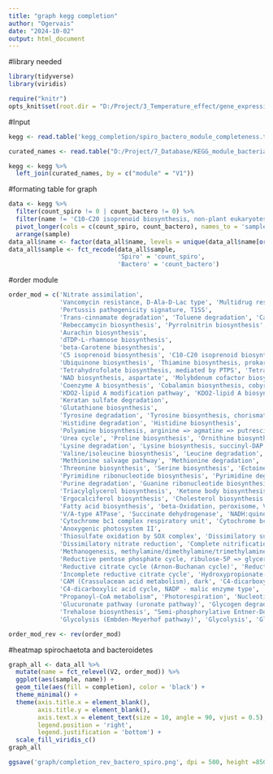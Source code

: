 ---
title: "graph kegg completion"
author: "Ogervais"
date: "2024-10-02"
output: html_document
---

#library needed
```{r}
library(tidyverse)
library(viridis)
```

```{r setup, include=FALSE, echo=FALSE}
require("knitr")
opts_knit$set(root.dir = "D:/Project/3_Temperature_effect/gene_expression/exp2")
```

#Input
```{r}
kegg <- read.table('kegg_completion/spiro_bactero_module_completeness.tab', header = TRUE, sep = '\t')

curated_names <- read.table("D:/Project/7_Database/KEGG_module_bacteria_.txt", header = FALSE, sep = "\t")

kegg <- kegg %>% 
  left_join(curated_names, by = c("module" = "V1"))
```

#formating table for graph
```{r}
data <- kegg %>%
  filter(count_spiro != 0 | count_bactero != 0) %>%
  filter(name != 'C10-C20 isoprenoid biosynthesis, non-plant eukaryotes', name != 'Fatty acid biosynthesis in mitochondria, fungi', name != 'C10-C20 isoprenoid biosynthesis, archaea', name != 'C5 isoprenoid biosynthesis, mevalonate pathway, archaea', name != 'C10-C20 isoprenoid biosynthesis, plants', name != 'Fatty acid biosynthesis in mitochondria, animals', name != 'Fatty acid biosynthesis in mitochondria, animals', name != 'C1-unit interconversion, eukaryotes', name != 'Heme biosynthesis, animals and fungi, glycine => heme', name != 'GABA biosynthesis, eukaryotes, putrescine => GABA') %>%
  pivot_longer(cols = c(count_spiro, count_bactero), names_to = 'sample', values_to = 'completion') %>%
  arrange(sample)
data_all$name <- factor(data_all$name, levels = unique(data_all$name[order(data_all$pathway.group)]))
data_all$sample <- fct_recode(data_all$sample,
                              'Spiro' = 'count_spiro',
                              'Bactero' = 'count_bactero')
```

#order module
```{r}
order_mod = c('Nitrate assimilation', 
              'Vancomycin resistance, D-Ala-D-Lac type', 'Multidrug resistance, efflux pump MexCD-OprJ', 'Multidrug resistance, efflux pump MexAB-OprM', 'Multidrug resistance, efflux pump MdtEF-TolC', 'Multidrug resistance, efflux pump AdeABC', 'Multidrug resistance, efflux pump AcrEF-TolC', 'Cationic antimicrobial peptide (CAMP) resistance, protease PgtE', 
              'Pertussis pathogenicity signature, T1SS',
              'Trans-cinnamate degradation', 'Toluene degradation', 'Catechol ortho-cleavage', 'Catechol meta-cleavage', 'Benzoate degradation, benzoate => catechol / methylbenzoate => methylcatechol', 'Anthranilate degradation',
              'Rebeccamycin biosynthesis', 'Pyrrolnitrin biosynthesis',
              'Aurachin biosynthesis',
              'dTDP-L-rhamnose biosynthesis',
              'beta-Carotene biosynthesis',
              'C5 isoprenoid biosynthesis', 'C10-C20 isoprenoid biosynthesis', 
              'Ubiquinone biosynthesis', 'Thiamine biosynthesis, prokaryotes, AIR (+ DXP/tyrosine) => TMP/TPP', 'Tetrahydrofolate biosynthesis, mediated by ribA and trpF', 
              'Tetrahydrofolate biosynthesis, mediated by PTPS', 'Tetrahydrofolate biosynthesis, GTP => THF', 'Siroheme biosynthesis','Pyridoxal-P biosynthesis, erythrose-4P => pyridoxal-P', 'Pimeloyl-ACP biosynthesis', 'Riboflavin biosynthesis', 'Pantothenate biosynthesis, valine/L-aspartate => pantothenate',
              'NAD biosynthesis, aspartate', 'Molybdenum cofactor biosynthesis', 'Menaquinone biosynthesis, chorismate (+ polyprenyl-PP) => menaquinol', 'Heme biosynthesis, plants and bacteria, glutamate => heme',
              'Coenzyme A biosynthesis', 'Cobalamin biosynthesis, cobyrinate a', 'C1-unit interconversion', 'Biotin biosynthesis, pimeloyl-ACP/CoA => biotin', 'Biotin biosynthesis, BioW pathway', 'Biotin biosynthesis, BioI pathway',
              'KDO2-lipid A modification pathway', 'KDO2-lipid A biosynthesis, Raetz pathway, non-LpxL-LpxM type', 'KDO2-lipid A biosynthesis, Raetz pathway, LpxL-LpxM type', 'CMP-KDO biosynthesis', 'ADP-L-glycero-D-manno-heptose biosynthesis',
              'Keratan sulfate degradation',
              'Glutathione biosynthesis',
              'Tyrosine degradation', 'Tyrosine biosynthesis, chorismate => HPP => tyrosine','Tryptophan metabolism', 'Tryptophan biosynthesis', 'Shikimate pathway', 'Phenylalanine biosynthesis, chorismate => phenylpyruvate => phenylalanine',
              'Histidine degradation', 'Histidine biosynthesis', 
              'Polyamine biosynthesis, arginine => agmatine => putrescine => spermidine', 'Polyamine biosynthesis, arginine => ornithine => putrescine', 'GABA biosynthesis, prokaryotes',
              'Urea cycle', 'Proline biosynthesis', 'Ornithine biosynthesis, glutamate', 'Arginine biosynthesis, glutamate', 'Arginine biosynthesis, ornithine',
              'Lysine degradation', 'Lysine biosynthesis, succinyl-DAP pathway', 'Lysine biosynthesis, DAP dehydrogenase pathway','Lysine biosynthesis, DAP aminotransferase pathway', 'Lysine biosynthesis, AAA pathway', 'Lysine biosynthesis, acetyl-DAP pathway', 
              'Valine/isoleucine biosynthesis', 'Leucine degradation', 'Leucine biosynthesis','Isoleucine biosynthesis, threonine', 'Isoleucine biosynthesis, pyruvate',
              'Methionine salvage pathway', 'Methionine degradation', 'Methionine biosynthesis', 'Ethylene biosynthesis', 'Cysteine biosynthesis, serine', 'Cysteine biosynthesis, methionine',
              'Threonine biosynthesis', 'Serine biosynthesis', 'Ectoine biosynthesis',
              'Pyrimidine ribonucleotide biosynthesis', 'Pyrimidine degradation, uracil => beta-alanine, thymine => 3-aminoisobutanoate', 'De novo pyrimidine biosynthesis',
              'Purine degradation', 'Guanine ribonucleotide biosynthesis', 'Deoxyribonucleotide biosynthesis', 'De novo purine biosynthesis', 'Adenine ribonucleotide biosynthesis', 
              'Triacylglycerol biosynthesis', 'Ketone body biosynthesis', 'Phosphatidylethanolamine (PE) biosynthesis, PA => PS => PE', 'Jasmonic acid biosynthesis', 
              'Ergocalciferol biosynthesis', 'Cholesterol biosynthesis',
              'Fatty acid biosynthesis', 'beta-Oxidation, peroxisome, VLCFA', 'beta-Oxidation, acyl-CoA synthesis', 'beta-Oxidation', 
              'V/A-type ATPase', 'Succinate dehydrogenase', 'NADH:quinone oxidoreductase', 'F-type ATPase', 'Cytochrome o ubiquinol oxidase', 'Cytochrome bd ubiquinol oxidase', 'Cytochrome c oxidase, prokaryotes', 'Cytochrome c oxidase, cbb3-type', 'Cytochrome c oxidase',
              'Cytochrome bc1 complex respiratory unit', 'Cytochrome bc1 complex',
              'Anoxygenic photosystem II', 
              'Thiosulfate oxidation by SOX complex', 'Dissimilatory sulfate reduction', 'Denitrification', 'Assimilatory sulfate reduction', 
              'Dissimilatory nitrate reduction', 'Complete nitrification', 'Assimilatory nitrate reduction', 
              'Methanogenesis, methylamine/dimethylamine/trimethylamine => methane','Methanogenesis, acetate => methane', 'Formaldehyde assimilation, xylulose monophosphate pathway', 'Formaldehyde assimilation, ribulose monophosphate pathway', 'Formaldehyde assimilation, serine pathway', 
              'Reductive pentose phosphate cycle, ribulose-5P => glyceraldehyde-3P', 'Reductive pentose phosphate cycle, glyceraldehyde-3P => ribulose-5P', 'Reductive pentose phosphate cycle (Calvin cycle)',
              'Reductive citrate cycle (Arnon-Buchanan cycle)', 'Reductive acetyl-CoA pathway (Wood-Ljungdahl pathway)', 'Phosphate acetyltransferase-acetate kinase pathway', 
              'Incomplete reductive citrate cycle', 'Hydroxypropionate-hydroxybutylate cycle', 'Dicarboxylate-hydroxybutyrate cycle', 'CAM (Crassulacean acid metabolism), light', 
              'CAM (Crassulacean acid metabolism), dark', 'C4-dicarboxylic acid cycle, phosphoenolpyruvate carboxykinase type', 'C4-dicarboxylic acid cycle, NAD - malic enzyme type', 
              'C4-dicarboxylic acid cycle, NADP - malic enzyme type', '3-Hydroxypropionate bi-cycle',
              "Propanoyl-CoA metabolism", 'Photorespiration', 'Nucleotide sugar biosynthesis', 'Methylaspartate cycle', 'Malonate semialdehyde pathway', 'Inositol phosphate metabolism', 'Glyoxylate cycle',
              'Glucuronate pathway (uronate pathway)', 'Glycogen degradation', 'Glycogen biosynthesis', 'Galactose degradation', 'Ethylmalonyl pathway', 'D-Galacturonate degradation (bacteria)', 'D-Glucuronate degradation', 'D-galactonate degradation', 'Ascorbate degradation', 'Ascorbate biosynthesis',
              'Trehalose biosynthesis', "Semi-phosphorylative Entner-Doudoroff pathway", 'Pyruvate oxidation', 'PRPP biosynthesis','Pentose phosphate pathway (Pentose phosphate cycle)', 'Pentose phosphate pathway',
              'Glycolysis (Embden-Meyerhof pathway)', 'Glycolysis', 'Gluconeogenesis', 'Entner-Doudoroff pathway', 'Citrate cycle (TCA cycle)', 'Citrate cycle')

order_mod_rev <- rev(order_mod)
```

#heatmap spirochaetota and bacteroidetes
```{r}
graph_all <- data_all %>%
  mutate(name = fct_relevel(V2, order_mod)) %>%
  ggplot(aes(sample, name)) + 
  geom_tile(aes(fill = completion), color = 'black') +
  theme_minimal() + 
  theme(axis.title.x = element_blank(),
        axis.title.y = element_blank(),
        axis.text.x = element_text(size = 10, angle = 90, vjust = 0.5),
        legend.position = 'right',  
        legend.justification = 'bottom') +
  scale_fill_viridis_c() 
graph_all

ggsave('graph/completion_rev_bactero_spiro.png', dpi = 500, height =8500, width = 3000, units = 'px')
```